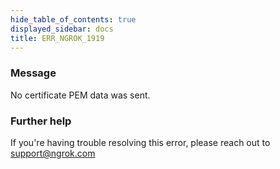 ```yaml
---
hide_table_of_contents: true
displayed_sidebar: docs
title: ERR_NGROK_1919
---
```




### Message

No certificate PEM data was sent.

<ErrorDetails error="err_ngrok_1919" />

### Further help

If you're having trouble resolving this error, please reach out to [support@ngrok.com](mailto:support@ngrok.com?subject=Help%20with%20ERR_NGROK_1919)
